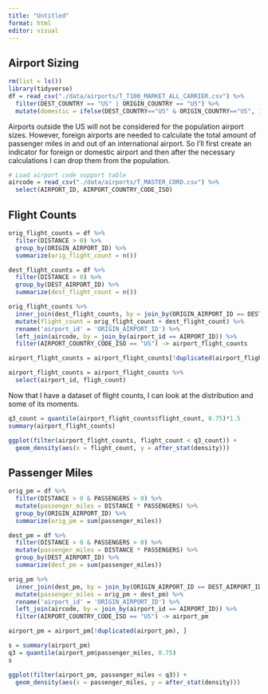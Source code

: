 ```yaml
---
title: "Untitled"
format: html
editor: visual
---
```


## Airport Sizing

```r
rm(list = ls())
library(tidyverse)
df = read_csv("./data/airports/T_T100_MARKET_ALL_CARRIER.csv") %>%
  filter(DEST_COUNTRY == "US" | ORIGIN_COUNTRY == "US") %>%
  mutate(domestic = ifelse(DEST_COUNTRY=="US" & ORIGIN_COUNTRY=="US", 1, 0))
```

Airports outside the US will not be considered for the population airport sizes. However, foreign airports are needed to calculate the total amount of passenger miles in and out of an international airport. So I'll first create an indicator for foreign or domestic airport and then after the necessary calculations I can drop them from the population.

```r
# Load airport code support table
aircode = read_csv("./data/airports/T_MASTER_CORD.csv") %>%
  select(AIRPORT_ID, AIRPORT_COUNTRY_CODE_ISO)
```

## Flight Counts

```r
orig_flight_counts = df %>%
  filter(DISTANCE > 0) %>%
  group_by(ORIGIN_AIRPORT_ID) %>%
  summarize(orig_flight_count = n())

dest_flight_counts = df %>%
  filter(DISTANCE > 0) %>%
  group_by(DEST_AIRPORT_ID) %>%
  summarize(dest_flight_count = n())

orig_flight_counts %>%
  inner_join(dest_flight_counts, by = join_by(ORIGIN_AIRPORT_ID == DEST_AIRPORT_ID)) %>%
  mutate(flight_count = orig_flight_count + dest_flight_count) %>%
  rename('airport_id' = 'ORIGIN_AIRPORT_ID') %>%
  left_join(aircode, by = join_by(airport_id == AIRPORT_ID)) %>%
  filter(AIRPORT_COUNTRY_CODE_ISO == "US") -> airport_flight_counts

airport_flight_counts = airport_flight_counts[!duplicated(airport_flight_counts), ]

airport_flight_counts = airport_flight_counts %>%
  select(airport_id, fligh_count)
```

Now that I have a dataset of flight counts, I can look at the distribution and some of its moments.

```r
q3_count = quantile(airport_flight_counts$flight_count, 0.75)*1.5
summary(airport_flight_counts)
```

```r
ggplot(filter(airport_flight_counts, flight_count < q3_count)) +
  geom_density(aes(x = flight_count, y = after_stat(density)))
```

## Passenger Miles

```r
orig_pm = df %>%
  filter(DISTANCE > 0 & PASSENGERS > 0) %>%
  mutate(passenger_miles = DISTANCE * PASSENGERS) %>%
  group_by(ORIGIN_AIRPORT_ID) %>%
  summarize(orig_pm = sum(passenger_miles))

dest_pm = df %>%
  filter(DISTANCE > 0 & PASSENGERS > 0) %>%
  mutate(passenger_miles = DISTANCE * PASSENGERS) %>%
  group_by(DEST_AIRPORT_ID) %>%
  summarize(dest_pm = sum(passenger_miles))

orig_pm %>%
  inner_join(dest_pm, by = join_by(ORIGIN_AIRPORT_ID == DEST_AIRPORT_ID)) %>%
  mutate(passenger_miles = orig_pm + dest_pm) %>%
  rename('airport_id' = 'ORIGIN_AIRPORT_ID') %>%
  left_join(aircode, by = join_by(airport_id == AIRPORT_ID)) %>%
  filter(AIRPORT_COUNTRY_CODE_ISO == "US") -> airport_pm

airport_pm = airport_pm[!duplicated(airport_pm), ]
```

```r
s = summary(airport_pm)
q3 = quantile(airport_pm$passenger_miles, 0.75)
s
```

```r
ggplot(filter(airport_pm, passenger_miles < q3)) +
  geom_density(aes(x = passenger_miles, y = after_stat(density)))
```
